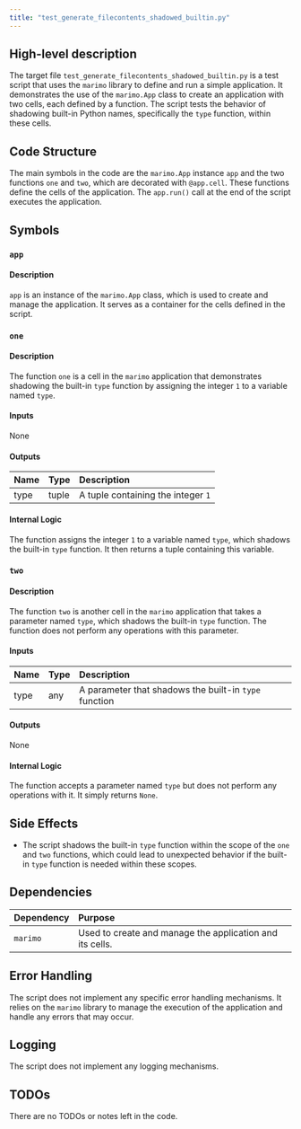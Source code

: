 ```yaml
---
title: "test_generate_filecontents_shadowed_builtin.py"
---
```


## High-level description

The target file `test_generate_filecontents_shadowed_builtin.py` is a test script that uses the `marimo` library to define and run a simple application. It demonstrates the use of the `marimo.App` class to create an application with two cells, each defined by a function. The script tests the behavior of shadowing built-in Python names, specifically the `type` function, within these cells.

## Code Structure

The main symbols in the code are the `marimo.App` instance `app` and the two functions `one` and `two`, which are decorated with `@app.cell`. These functions define the cells of the application. The `app.run()` call at the end of the script executes the application.

## Symbols

### `app`
#### Description
`app` is an instance of the `marimo.App` class, which is used to create and manage the application. It serves as a container for the cells defined in the script.

### `one`
#### Description
The function `one` is a cell in the `marimo` application that demonstrates shadowing the built-in `type` function by assigning the integer `1` to a variable named `type`.

#### Inputs
None

#### Outputs
| Name | Type | Description |
|:-----|:-----|:------------|
| type | tuple | A tuple containing the integer `1` |

#### Internal Logic
The function assigns the integer `1` to a variable named `type`, which shadows the built-in `type` function. It then returns a tuple containing this variable.

### `two`
#### Description
The function `two` is another cell in the `marimo` application that takes a parameter named `type`, which shadows the built-in `type` function. The function does not perform any operations with this parameter.

#### Inputs
| Name | Type | Description |
|:-----|:-----|:------------|
| type | any | A parameter that shadows the built-in `type` function |

#### Outputs
None

#### Internal Logic
The function accepts a parameter named `type` but does not perform any operations with it. It simply returns `None`.

## Side Effects

- The script shadows the built-in `type` function within the scope of the `one` and `two` functions, which could lead to unexpected behavior if the built-in `type` function is needed within these scopes.

## Dependencies

| Dependency | Purpose |
|:-----------|:--------|
| `marimo` | Used to create and manage the application and its cells. |

## Error Handling

The script does not implement any specific error handling mechanisms. It relies on the `marimo` library to manage the execution of the application and handle any errors that may occur.

## Logging

The script does not implement any logging mechanisms.

## TODOs

There are no TODOs or notes left in the code.